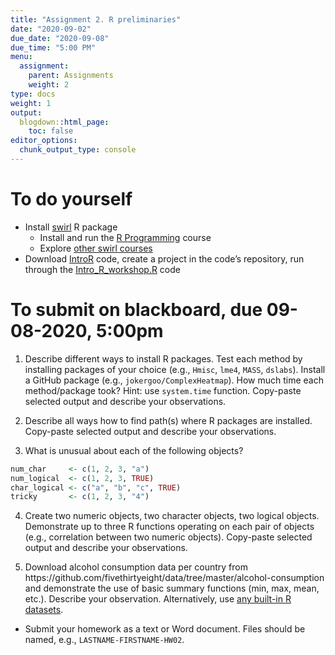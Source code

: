 ```yaml
---
title: "Assignment 2. R preliminaries"
date: "2020-09-02"
due_date: "2020-09-08"
due_time: "5:00 PM"
menu:
  assignment:
    parent: Assignments
    weight: 2
type: docs
weight: 1
output:
  blogdown::html_page:
    toc: false
editor_options: 
  chunk_output_type: console
---
```


# To do yourself

- Install [swirl](https://swirlstats.com/students.html) R package
    - Install and run the [R Programming](https://github.com/swirldev/R_Programming_E) course
    - Explore [other swirl courses](https://github.com/swirldev/swirl_courses)

- Download [IntroR](https://github.com/mdozmorov/IntroR) code, create a project in the code's repository, run through the [Intro_R_workshop.R](https://raw.githubusercontent.com/mdozmorov/IntroR/master/Intro_R_workshop.R) code
     
# To submit on blackboard, due 09-08-2020, 5:00pm

1) Describe different ways to install R packages. Test each method by installing packages of your choice (e.g., `Hmisc`, `lme4`, `MASS`, `dslabs`). Install a GitHub package (e.g., `jokergoo/ComplexHeatmap`). How much time each method/package took? Hint: use `system.time` function. Copy-paste selected output and describe your observations.

2) Describe all ways how to find path(s) where R packages are installed. Copy-paste selected output and describe your observations.

3) What is unusual about each of the following objects?

``` r
num_char     <- c(1, 2, 3, "a")
num_logical  <- c(1, 2, 3, TRUE)
char_logical <- c("a", "b", "c", TRUE)
tricky       <- c(1, 2, 3, "4")
```
4) Create two numeric objects, two character objects, two logical objects. Demonstrate up to three R functions operating on each pair of objects (e.g., correlation between two numeric objects). Copy-paste selected output and describe your observations.

5) Download alcohol consumption data per country from https://github.com/fivethirtyeight/data/tree/master/alcohol-consumption and demonstrate the use of basic summary functions (min, max, mean, etc.). Describe your observation. Alternatively, use [any built-in R datasets](https://stat.ethz.ch/R-manual/R-patched/library/datasets/html/00Index.html).

<!--1) Use the help functions or R documentation to look up a function that you think you will use. Provide (in words) a description of what the function is and does, the arguments that takes, and why you find this function useful. Then, using a sample dataset in R (i.e., `mtcars`, `iris`, `ToothGrowth`), demonstrate (in code) the use of this function.

2) Create two numeric, two character, and two logical objects/variables in R. Give them descriptive names. Provide code examples.-->

- Submit your homework as a text or Word document. Files should be named, e.g., `LASTNAME-FIRSTNAME-HW02`.